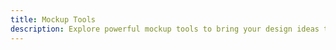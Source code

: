 ```yaml
---
title: Mockup Tools
description: Explore powerful mockup tools to bring your design ideas to life with realistic visuals and prototypes.
---
```


<Cards>
  <CustomCard
    title="Angle 4"
    href="https://angle.sh/"
    description="Vector mockups for iPhone, iPad, Android and Mac devices, including the new iPhone 14, Plus, Pro, Pro Max and Mini. Perfect for presenting your apps. Huge library of components, compositions, wallpapers and plugins made for Figma, Sketch and XD."
    icon="/resources/mockups/angle.svg"
  />
  <CustomCard
    title="Cleanmock"
    href="https://cleanmock.com/"
    description="Create stunning mockups using latest device frames like iPhone X & custom backgrounds that make your mobile or website design standout, right from your browser quickly & for free."
    icon="/resources/mockups/cleanmock.png"
  />
  <CustomCard
    title="Dimmy.club"
    href="https://dimmy.club/"
    description="Device mockup generator for your website and app screenshots!"
    icon="/resources/mockups/dimmy.png"
  />
  <CustomCard
    title="Freepik Mockups"
    href="https://www.freepik.com/mockups"
    description="Create professional mockups easily! Explore our large library of free and premium customizable mockup templates to edit online."
    icon="/resources/mockups/freepik.svg"
  />
  <CustomCard
    title="Ls"
    href="https://www.ls.graphics/free-mockups"
    description="Free and premium mockups, UI/UX tools, scene creators for busy designers."
    icon="/resources/mockups/lsgraphics.svg"
  />
  <CustomCard
    title="Overframe"
    href="https://overframe.xyz/"
    description="Overframe is a screen recording software to record your app & prototype window with device frame overlay. Available for Mac OS."
    icon="/resources/mockups/overframe.svg"
  />
  <CustomCard
    title="Ray.so"
    href="https://ray.so"
    description="Create beautiful screenshots of your code with customizable themes, padding, and export options."
    icon="/resources/mockups/rayso.png"
  />
  <CustomCard
    title="Shots"
    href="https://shots.so/"
    description="Craft beautiful presentation for your social media, website and more!"
    icon="/resources/mockups/shots.png"
  />
  <CustomCard
    title="shotsnapp"
    href="https://app.shotsnapp.com/"
    description="Beautiful free device mockup presentation tool for your app and website design."
    icon="/resources/mockups/shotsnapp.png"
  />
</Cards>
